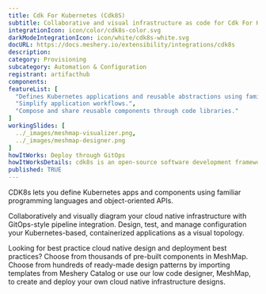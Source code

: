 ```yaml
---
title: Cdk For Kubernetes (Cdk8S)
subtitle: Collaborative and visual infrastructure as code for Cdk For Kubernetes (Cdk8S)
integrationIcon: icon/color/cdk8s-color.svg
darkModeIntegrationIcon: icon/white/cdk8s-white.svg
docURL: https://docs.meshery.io/extensibility/integrations/cdk8s
description: 
category: Provisioning
subcategory: Automation & Configuration
registrant: artifacthub
components: 
featureList: [
  "Defines Kubernetes applications and reusable abstractions using familiar programming languages.",
  "Simplify application workflows.",
  "Compose and share reusable components through code libraries."
]
workingSlides: [
  ../_images/meshmap-visualizer.png,
  ../_images/meshmap-designer.png
]
howItWorks: Deploy through GitOps
howItWorksDetails: cdk8s is an open-source software development framework for defining Kubernetes applications and reusable abstractions using familiar programming languages and rich object-oriented APIs. cdk8s apps synthesize into standard Kubernetes manifests which can be applied to any Kubernetes cluster.
published: TRUE
---
```

<p>
CDK8s lets you define Kubernetes apps and components using familiar programming languages and object-oriented APIs.
</p>
<p>
    Collaboratively and visually diagram your cloud native infrastructure with GitOps-style pipeline integration. Design, test, and manage configuration your Kubernetes-based, containerized applications as a visual topology.
</p>
<p>
    Looking for best practice cloud native design and deployment best practices? Choose from thousands of pre-built components in MeshMap. Choose from hundreds of ready-made design patterns by importing templates from Meshery Catalog or use our low code designer, MeshMap, to create and deploy your own cloud native infrastructure designs.
</p>
